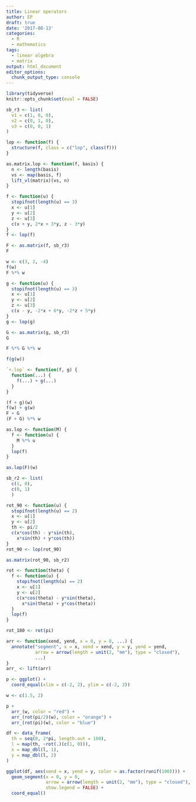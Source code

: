 ```yaml
---
title: Linear operators
author: EP
draft: true
date: '2017-08-13'
categories:
  - R
  - mathematics
tags:
  - linear algebra
  - matrix
output: html_document
editor_options:
  chunk_output_type: console
---
```


```r
library(tidyverse)
knitr::opts_chunk$set(eval = FALSE)
```

```r
sb_r3 <- list(
  v1 = c(1, 0, 0),
  v2 = c(0, 1, 0),
  v3 = c(0, 0, 1)
)
```

```r
lop <- function(f) {
  structure(f, class = c("lop", class(f)))
}
```

```r
as.matrix.lop <- function(f, basis) {
  n <- length(basis)
  vs <- map(basis, f)
  lift_vl(matrix)(vs, n)
}
```

```r
f <- function(u) {
  stopifnot(length(u) == 3)
  x <- u[1]
  y <- u[2]
  z <- u[3]
  c(x + y, 2*x + 3*y, z - 3*y)
}
f <- lop(f)

F <- as.matrix(f, sb_r3)
F
```

```r
w <- c(3, 2, -4)
f(w)
F %*% w
```

```r
g <- function(u) {
  stopifnot(length(u) == 3)
  x <- u[1]
  y <- u[2]
  z <- u[3]
  c(x - y, -2*x + 6*y, -2*z + 5*y)
}
g <- lop(g)

G <- as.matrix(g, sb_r3)
G
```

```r
F %*% G %*% w

f(g(w))
```

```r
`+.lop` <- function(f, g) {
  function(...) {
    f(...) + g(...)
  }
}
```

```r
(f + g)(w)
f(w) + g(w)
F + G
(F + G) %*% w
```

```r
as.lop <- function(M) {
  f <- function(u) {
    M %*% u
  }
  lop(f)
}
```

```r
as.lop(F)(w)
```

```r
sb_r2 <- list(
  c(1, 0), 
  c(0, 1)
  )
```

```r
rot_90 <- function(u) {
  stopifnot(length(u) == 2)
  x <- u[1]
  y <- u[2]
  th <- pi/2
  c(x*cos(th) - y*sin(th), 
    x*sin(th) + y*cos(th))
}
rot_90 <- lop(rot_90)
```

```r
as.matrix(rot_90, sb_r2)
```

```r
rot <- function(theta) {
  f <- function(u) {
    stopifnot(length(u) == 2)
    x <- u[1]
    y <- u[2]
    c(x*cos(theta) - y*sin(theta), 
      x*sin(theta) + y*cos(theta))
  }
  lop(f)
}

rot_180 <- rot(pi)
```

```r
arr <- function(xend, yend, x = 0, y = 0, ...) {
  annotate("segment", x = x, xend = xend, y = y, yend = yend, 
           arrow = arrow(length = unit(2, "mm"), type = "closed"),
           ...)
}
arr_ <- lift(arr)
```


```r
p <- ggplot() +
  coord_equal(xlim = c(-2, 2), ylim = c(-2, 2))

w <- c(1.5, 2)

p + 
  arr_(w, color = "red") +
  arr_(rot(pi/2)(w), color = "orange") +
  arr_(rot(pi)(w), color = "blue")
```

```r
df <- data_frame(
  th = seq(0, 2*pi, length.out = 100),
  l = map(th, ~rot(.)(c(1, 0))),
  x = map_dbl(l, 1),
  y = map_dbl(l, 2)
)
```

```r
ggplot(df, aes(xend = x, yend = y, color = as.factor(runif(100)))) +
  geom_segment(x = 0, y = 0,
               arrow = arrow(length = unit(2, "mm"), type = "closed"),
               show.legend = FALSE) +
  coord_equal()
```

